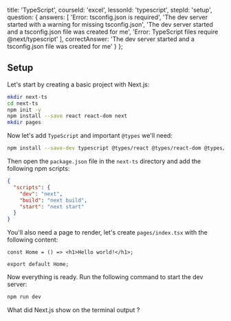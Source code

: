 
  title: 'TypeScript',
  courseId: 'excel',
  lessonId: 'typescript',
  stepId: 'setup',
  question: {
    answers: [
      'Error: tsconfig.json is required',
      'The dev server started with a warning for missing tsconfig.json',
      'The dev server started and a tsconfig.json file was created for me',
      'Error: TypeScript files require @next/typescript'
    ],
    correctAnswer: 'The dev server started and a tsconfig.json file was created for me'
  }
};

## Setup

Let's start by creating a basic project with Next.js:

```bash
mkdir next-ts
cd next-ts
npm init -y
npm install --save react react-dom next
mkdir pages
```

Now let's add `TypeScript` and important `@types` we'll need:

```bash
npm install --save-dev typescript @types/react @types/react-dom @types/node
```

Then open the `package.json` file in the `next-ts` directory and add the following npm scripts:

```json
{
  "scripts": {
    "dev": "next",
    "build": "next build",
    "start": "next start"
  }
}
```

You'll also need a page to render, let's create `pages/index.tsx` with the following content:

```tsx
const Home = () => <h1>Hello world!</h1>;

export default Home;
```

Now everything is ready. Run the following command to start the dev server:

```bash
npm run dev
```

What did Next.js show on the terminal output ?

